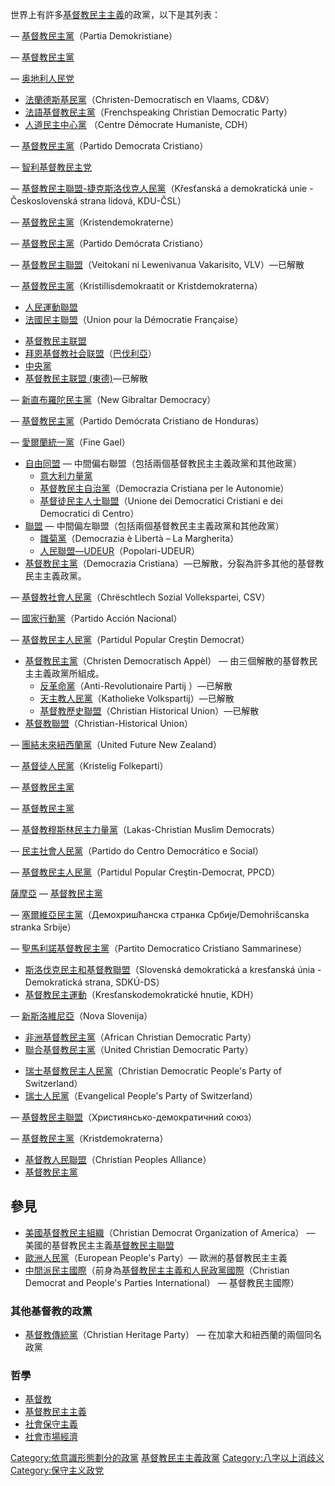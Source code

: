 {{Christian Democracy}}

世界上有許多[[基督教民主主義|基督教民主主義]]的政黨，以下是其列表：

{{ALB}} — [[基督教民主黨_(阿爾巴尼亞)|基督教民主黨]]（Partia Demokristiane）

{{AUS}} — [[基督教民主黨_(澳洲)|基督教民主黨]]

{{AUT}} — [[奥地利人民党|奥地利人民党]]

{{BEL}}
*[[法蘭德斯基民黨|法蘭德斯基民黨]]（Christen-Democratisch en Vlaams, CD&V）
*[[法語基督教民主黨|法語基督教民主黨]]（Frenchspeaking Christian Democratic Party）
*[[人道民主中心黨|人道民主中心黨]] （Centre Démocrate Humaniste, CDH）

{{BOL}} — [[基督教民主黨_(玻利維亞)|基督教民主黨]]（Partido Democrata Cristiano）

{{CHI}} — [[智利基督教民主党|智利基督教民主党]]

{{CZE}} — [[基督教民主聯盟-捷克斯洛伐克人民黨|基督教民主聯盟-捷克斯洛伐克人民黨]]（Křesťanská a demokratická unie - Československá strana lidová, KDU-ČSL）

{{DNK}} — [[基督教民主黨_(丹麥)|基督教民主黨]]（Kristendemokraterne）

{{ESA}} — [[基督教民主黨_(薩爾瓦多)|基督教民主黨]]（Partido Demócrata Cristiano）

{{FJI}} — [[基督教民主聯盟_(斐濟)|基督教民主聯盟]]（Veitokani ni Lewenivanua Vakarisito, VLV）—已解散

{{FIN}} — [[基督教民主黨_(芬蘭)|基督教民主黨]]（Kristillisdemokraatit or Kristdemokraterna）

{{FRA}}
*[[人民運動聯盟|人民運動聯盟]]
*[[法國民主聯盟|法國民主聯盟]]（Union pour la Démocratie Française）

{{GER}}
*[[德国基督教民主联盟|基督教民主联盟]]
*[[拜恩基督教社会联盟|拜恩基督教社会联盟]]（[[巴伐利亞|巴伐利亞]]）
*[[德國中央黨|中央黨]] 
*[[德国基督教民主联盟_(東德)|基督教民主联盟 (東德)]]—已解散

{{GIB}} — [[新直布羅陀民主黨|新直布羅陀民主黨]]（New Gibraltar Democracy）

{{HON}} — [[基督教民主黨_(宏都拉斯)|基督教民主黨]]（Partido Demócrata Cristiano de Honduras）

{{IRE}} — [[愛爾蘭統一黨|愛爾蘭統一黨]]（Fine Gael）

{{ITA}}
*[[自由同盟_(義大利)|自由同盟]] — 中間偏右聯盟（包括兩個基督教民主主義政黨和其他政黨）
**[[意大利力量黨|意大利力量黨]]
**[[基督教民主自治黨_(義大利)|基督教民主自治黨]]（Democrazia Cristiana per le Autonomie）
**[[基督徒民主人士聯盟|基督徒民主人士聯盟]]（Unione dei Democratici Cristiani e dei Democratici di Centro）
*[[聯盟_(政治同盟)|聯盟]] — 中間偏左聯盟（包括兩個基督教民主主義政黨和其他政黨）
**[[雛菊黨|雛菊黨]]（Democrazia è Libertà – La Margherita）
**[[人民聯盟—UDEUR|人民聯盟—UDEUR]]（Popolari-UDEUR）
*[[基督教民主黨_(義大利)|基督教民主黨]]（Democrazia Cristiana）—已解散，分裂為許多其他的基督教民主主義政黨。

{{LUX}} — [[基督教社會人民黨|基督教社會人民黨]]（Chrëschtlech Sozial Vollekspartei, CSV）

{{MEX}} — [[國家行動黨_(墨西哥)|國家行動黨]]（Partido Acción Nacional）

{{MOL}} — [[基督教民主人民黨_(摩尔多瓦)|基督教民主人民黨]]（Partidul Popular Creştin Democrat）

{{NLD}}
*[[基督教民主黨_(荷蘭)|基督教民主黨]]（Christen Democratisch Appèl） — 由三個解散的基督教民主主義政黨所組成。
**[[反革命黨|反革命黨]]（Anti-Revolutionaire Partij ）—已解散
**[[天主教人民黨|天主教人民黨]]（Katholieke Volkspartij）—已解散
**[[基督教歷史聯盟|基督教歷史聯盟]]（Christian Historical Union）—已解散
*[[基督教聯盟|基督教聯盟]]（Christian-Historical Union）

{{NZL}} — [[團結未來紐西蘭黨|團結未來紐西蘭黨]]（United Future New Zealand）

{{NOR}} — [[基督徒人民黨_(挪威)|基督徒人民黨]]（Kristelig Folkeparti）

{{PAN}} — [[基督教民主黨_(巴拿馬)|基督教民主黨]]

{{PNG}} — [[基督教民主黨_(巴布亞新幾內亞)|基督教民主黨]]

{{PHL}} — [[基督教穆斯林民主力量黨|基督教穆斯林民主力量黨]]（Lakas-Christian Muslim Democrats）

{{POR}} — [[民主社會人民黨_(葡萄牙)|民主社會人民黨]]（Partido do Centro Democrático e Social）

{{ROM}} — [[基督教民主人民黨_(羅馬尼亞)|基督教民主人民黨]]（Partidul Popular Creştin-Democrat, PPCD）

{{flagicon|薩摩亞}}[[薩摩亞|薩摩亞]] — [[基督教民主黨_(薩摩亞)|基督教民主黨]]

{{SER}} — [[塞爾維亞民主黨|塞爾維亞民主黨]]（Демохришћанска странка Србије/Demohrišcanska stranka Srbije）

{{SMR}} — [[聖馬利諾基督教民主黨|聖馬利諾基督教民主黨]]（Partito Democratico Cristiano Sammarinese）

{{SVK}}
*[[斯洛伐克民主和基督教聯盟|斯洛伐克民主和基督教聯盟]]（Slovenská demokratická a kresťanská únia - Demokratická strana, SDKÚ-DS）
*[[基督教民主運動_(斯洛伐克)|基督教民主運動]]（Kresťanskodemokratické hnutie, KDH）

{{SVN}} — [[新斯洛維尼亞|新斯洛維尼亞]]（Nova Slovenija） 

{{RSA}}
*[[非洲基督教民主黨|非洲基督教民主黨]]（African Christian Democratic Party）
*[[聯合基督教民主黨|聯合基督教民主黨]]（United Christian Democratic Party）

{{SUI}}
*[[瑞士基督教民主人民黨|瑞士基督教民主人民黨]]（Christian Democratic People's Party of Switzerland）
*[[瑞士人民黨|瑞士人民黨]]（Evangelical People's Party of Switzerland）

{{UKR}} — [[基督教民主聯盟_(烏克蘭)|基督教民主聯盟]]（Християнсько-демократичний союз）

{{SWE}} — [[基督教民主黨_(瑞典)|基督教民主黨]]（Kristdemokraterna）

{{UK}}
*[[基督教人民聯盟|基督教人民聯盟]]（Christian Peoples Alliance）
*[[基督教民主黨_（英國）|基督教民主黨]]

== 參見 ==
{{Portal|基督教|政党}}
* [[美國基督教民主組織|美國基督教民主組織]]（Christian Democrat Organization of America） — 美國的基督教民主主義[https://web.archive.org/web/20060523020634/http://www.cdusa.org/ 基督教民主聯盟] 
* [[歐洲人民黨|歐洲人民黨]]（European People's Party）— 歐洲的基督教民主主義
* [[中間派民主國際|中間派民主國際]]（前身為[[基督教民主主義和人民政黨國際|基督教民主主義和人民政黨國際]]（Christian Democrat and People's Parties International） — 基督教民主國際）
=== 其他基督教的政黨 ===
* [[基督教傳統黨|基督教傳統黨]]（Christian Heritage Party） — 在加拿大和紐西蘭的兩個同名政黨

=== 哲學 ===
* [[基督教|基督教]]
* [[基督教民主主義|基督教民主主義]]
* [[社會保守主義|社會保守主義]]
* [[社會市場經濟|社會市場經濟]]

[[Category:依意識形態劃分的政黨|Category:依意識形態劃分的政黨]]
[[Category:基督教民主主義政黨|]]
[[Category:八字以上消歧义|Category:八字以上消歧义]]
[[Category:保守主义政党|Category:保守主义政党]]